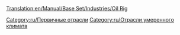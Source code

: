 [[Translation:en/Manual/Base Set/Industries/Oil Rig]]

{{ru/Промышленность|Изображение=en/Oilrig.png
|имя=Нефтяная платформа
|Климат=[[ru/Manual/Климат]].
|Принимает=[[ru/Manual/Base Set/Cargos/Пассажиры|Пассажиров]].
|Производит=[[en/Manual/Base Set/Cargos/Oil|Нефть]], Пассажиров.
|Примечания=Нет в других [[ru/Manual/Климат|климатах]]. Имеет встроенные [[ru/Manual/Аэропорты|вертолётную площадку]] и [[ru/Пристани|пристань]] для всех [[ru/Manual/Транспортная компания|компаний]] в игре.
}}

{{ru/Navbox Промышленность}}

[[Category:ru/Первичные отрасли]]
[[Category:ru/Отрасли умеренного климата]]